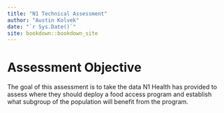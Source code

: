 ```yaml
--- 
title: "N1 Technical Assessment"
author: "Austin Kolvek"
date: "`r Sys.Date()`"
site: bookdown::bookdown_site
---
```

# Assessment Objective

The goal of this assessment is to take the data N1 Health has provided to assess
where they should deploy a food access program and establish what subgroup of
the population will benefit from the program.
